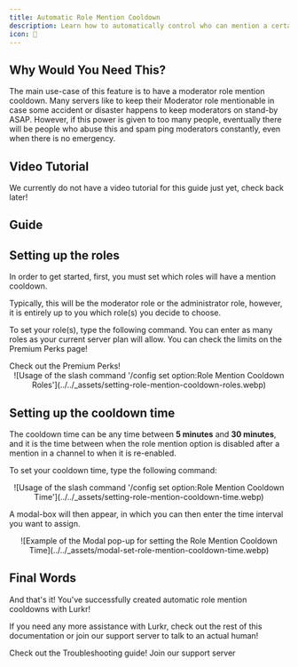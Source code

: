 ```yaml
---
title: Automatic Role Mention Cooldown
description: Learn how to automatically control who can mention a certain role!
icon: 👑
---
```



## Why Would You Need This?

The main use-case of this feature is to have a moderator role mention cooldown.
Many servers like to keep their Moderator role mentionable in case some accident or disaster happens to keep moderators
on stand-by ASAP. However, if this power is given to too many people, eventually there will be people who abuse this and
spam ping moderators constantly, even when there is no emergency.

## Video Tutorial

We currently do not have a video tutorial for this guide just yet, check back later!

## Guide

## Setting up the roles

In order to get started, first, you must set which roles will have a mention cooldown.

Typically, this will be the moderator role or the administrator role, however, it is entirely up to you which role(s) you decide to choose.

To set your role(s), type the following command. You can enter as many roles as your current server plan will allow.
You can check the limits on the Premium Perks page!

<Card href="/docs/premium-perks" title="💰 Premium Perks">
	Check out the Premium Perks!
</Card>

<center>
	![Usage of the slash command '/config set option:Role Mention Cooldown Roles'](../../_assets/setting-role-mention-cooldown-roles.webp)
</center>

## Setting up the cooldown time

The cooldown time can be any time between **5 minutes** and **30 minutes**, and it is the time between when the role mention option is disabled after a mention in a channel to when it is re-enabled.

To set your cooldown time, type the following command:

<center>
	![Usage of the slash command '/config set option:Role Mention Cooldown Time'](../../_assets/setting-role-mention-cooldown-time.webp)
</center>

A modal-box will then appear, in which you can then enter the time interval you want to assign.

<center>
	![Example of the Modal pop-up for setting the Role Mention Cooldown Time](../../_assets/modal-set-role-mention-cooldown-time.webp)
</center>

## Final Words

And that's it! You've successfully created automatic role mention cooldowns with Lurkr!

If you need any more assistance with Lurkr, check out the rest of this documentation or join our support server to talk to an actual human!

<Cards>
	<Card href="/docs/troubleshooting" title="🐛 Still need help?">
		Check out the Troubleshooting guide!
	</Card>
	<Card href={SUPPORT_SERVER_INVITE} title="💬 Want to chat with an actual human?">
		Join our support server
	</Card>
</Cards>
